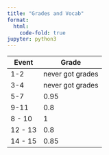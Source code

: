 ```yaml
---
title: "Grades and Vocab"
format:
  html:
    code-fold: true
jupyter: python3
---
```


| Event      | Grade | Link | 
| ----------- | ----------- |
| 1-2      | never got grades |
| 3-4   | never got grades  |
| 5-7 | 0.95 | [This is probably not the right one](https://samitpoojary.github.io/FASTPAGES/collegeboard/project/grades/2022/12/02/grading-students.html) |
| 9-11 | 0.8 | [Not in](https://docs.google.com/document/d/1VKmNS6Z7pJaQaBFlXKcEhB9D5B4ttGKWZOPT8B0f1W4/edit) | 
| 8 - 10 | 1 |  [other Jeffrey](https://docs.google.com/document/d/1d9sziRVrooF21O15upa3sisveOPGUUIW6yE7x0l64no/edit) | 
| 12 - 13 | 0.8 | [Actually me](https://docs.google.com/document/d/1rWL0BExAP5NnV5BXUukjnGqLv2DPwv6N65WtDg2DoDc/edit) |
| 14 - 15 | 0.85 | [Actually me](https://docs.google.com/document/d/1VKmNS6Z7pJaQaBFlXKcEhB9D5B4ttGKWZOPT8B0f1W4/edit) | 




